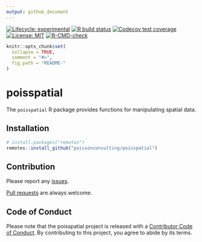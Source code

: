 ```yaml
---
output: github_document
---
```


<!-- README.md is generated from README.Rmd. Please edit that file -->

[![Lifecycle: experimental](https://img.shields.io/badge/lifecycle-experimental-orange.svg)](https://lifecycle.r-lib.org/articles/stages.html#experimental)
[![R build status](https://github.com/poissonconsulting/poisspatial/workflows/R-CMD-check/badge.svg)](https://github.com/poissonconsulting/poisspatial/actions)
[![Codecov test coverage](https://codecov.io/gh/poissonconsulting/poisspatial/branch/master/graph/badge.svg)](https://codecov.io/gh/poissonconsulting/poisspatial?branch=master)
[![License: MIT](https://img.shields.io/badge/License-MIT-blue.svg)](https://opensource.org/licenses/MIT)
[![R-CMD-check](https://github.com/poissonconsulting/poisspatial/workflows/R-CMD-check/badge.svg)](https://github.com/poissonconsulting/poisspatial/actions)

```r
knitr::opts_chunk$set(
  collapse = TRUE,
  comment = "#>",
  fig.path = "README-"
)
```

# poisspatial

The `poisspatial` R package provides functions for manipulating spatial data.

## Installation

```r
# install.packages("remotes")
remotes::install_github("poissonconsulting/poisspatial")
```

## Contribution

Please report any [issues](https://github.com/poissonconsulting/poisspatial/issues).

[Pull requests](https://github.com/poissonconsulting/poisspatial/pulls) are always welcome.

## Code of Conduct

Please note that the poisspatial project is released with a [Contributor Code of Conduct](https://contributor-covenant.org/version/2/0/CODE_OF_CONDUCT.html). By contributing to this project, you agree to abide by its terms.

